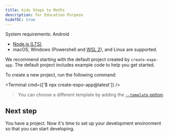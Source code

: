 ```yaml
---
title: kids Steps to Maths
description: for Education Purpose
hideTOC: true
---
```



System requirements: Android

- [Node.js (LTS)](https://nodejs.org/en/).
- macOS, Windows (Powershell and [WSL 2](https://expo.fyi/wsl)), and Linux are supported.

We recommend starting with the default project created by `create-expo-app`. The default project includes example code to help you get started.

To create a new project, run the following command:

<Terminal cmd={['$ npx create-expo-app@latest']} />

> You can choose a different template by adding the [`--template` option](/more/create-expo/#--template).

## Next step

You have a project. Now it's time to set up your development environment so that you can start developing.
